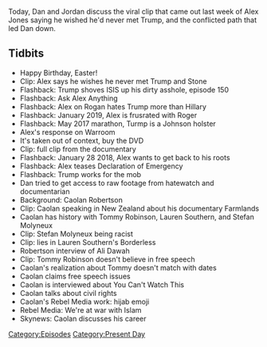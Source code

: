 {{DEFAULTSORT:
    #_EPISODE_0538:March 2, 2021
}}{{Episode
    | title           = March 2, 2021
    | caption         = [https://knowledgefight.libsyn.com/538-march-2-2021 Listen to this episode on Libsyn]
    | episodeNumber   = 538
    | length          = 01:40:03
    | airDate         = March 8, 2021
    | coverageDate    = March 2, 2021
    | episodeType     = [[:Category:Present Day|Present Day]]
    | appearance      = [[Caolan Robertson]], [[Stefan Molyneux]], [[Lauren Southern]], [[Tommy Robinson]], [[Ali Dawah]]
    | previousEpisode = [[537: July 16-18, 2010]]
    | nextEpisode     = [[539: March 10, 2021]]
}}

{{Stub}}

Today, Dan and Jordan discuss the viral clip that came out last week of Alex Jones saying he wished he'd never met Trump, and the conflicted path that led Dan down.

==Tidbits==

*Happy Birthday, Easter!
*Clip: Alex says he wishes he never met Trump and Stone
*Flashback: Trump shoves ISIS up his dirty asshole, episode 150
*Flashback: Ask Alex Anything
*Flashback: Alex on Rogan hates Trump more than Hillary
*Flashback: January 2019, Alex is frusrated with Roger
*Flashback: May 2017 marathon, Turmp is a Johnson holster
*Alex's response on Warroom
*It's taken out of context, buy the DVD
*Clip: full clip from the documentary
*Flashback: January 28 2018, Alex wants to get back to his roots
*Flashback: Alex teases Declaration of Emergency
*Flashback: Trump works for the mob
*Dan tried to get access to raw footage from hatewatch and documentarian
*Background: Caolan Robertson
*Clip: Caolan speaking in New Zealand about his documentary Farmlands
*Caolan has history with Tommy Robinson, Lauren Southern, and Stefan Molyneux
*Clip: Stefan Molyneux being racist
*Clip: lies in Lauren Southern's Borderless
*Robertson interview of Ali Dawah
*Clip: Tommy Robinson doesn't believe in free speech
*Caolan's realization about Tommy doesn't match with dates
*Caolan claims free speech issues
*Caolan is interviewed about You Can't Watch This
*Caolan talks about civil rights
*Caolan's Rebel Media work: hijab emoji
*Rebel Media: We're at war with Islam
*Skynews: Caolan discusses his career

[[Category:Episodes]]
[[Category:Present Day]]